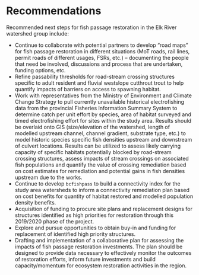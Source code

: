 # Recommendations

Recommended next steps for fish passage restoration in the Elk River watershed group include:


 * Continue to collaborate with potential partners to develop “road maps” for fish passage restoration in different situations (MoT roads, rail lines, permit roads of different usages, FSRs, etc.) – documenting the people that need be involved, discussions and process that are undertaken, funding options, etc.
 * Refine passability thresholds for road-stream crossing structures specific to adult resident and fluvial westslope cutthrout trout to help quantify impacts of barriers on access to spawning habitat.
 * Work with representatives from the Ministry of Environment and Climate Change Strategy to pull currently unavailable historical electrofishing data from the provincial Fisheries Information Summary System to determine catch per unit effort by species, area of habitat surveyed and timed electrofishing effort for sites within the study area. Results should be overlaid onto GIS (size/elevation of the watershed, length of modelled upstream channel, channel gradient, substrate type, etc.) to model historic species specific fish densities upstream and downstream of culvert locations.  Results can be utilized to assess likely carrying capacity of specific habitats potentially blocked by road-stream crossing structures, assess impacts of stream crossings on associated fish populations and quantify the value of crossing remediation based on cost estimates for remediation and potential gains in fish densities upstream due to the works.  
  * Continue to develop `bcfishpass` to build a connectivity index for the study area watersheds to inform a connectivity remediation plan based on cost benefits for quantity of habitat restored and modelled population density benefits.
 * Acquisition of funding to procure site plans and replacement designs for structures identified as high priorities for restoration through this 2019/2020 phase of the project. 
 * Explore and pursue opportunities to obtain buy-in and funding for replacement of identified high priority structures.
 * Drafting and implementation of a collaborative plan for assessing the impacts of fish passage restoration investments.  The plan should be designed to provide data necessary to effectively monitor the outcomes of restoration efforts, inform future investments and build capacity/momentum for ecosystem restoration activities in the region.

